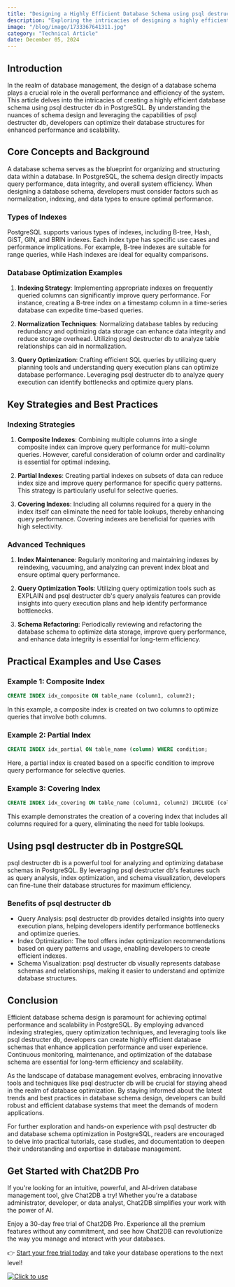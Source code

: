 ```yaml
---
title: "Designing a Highly Efficient Database Schema using psql destructer db in PostgreSQL"
description: "Exploring the intricacies of designing a highly efficient database schema in PostgreSQL using psql destructer db."
image: "/blog/image/1733367641311.jpg"
category: "Technical Article"
date: December 05, 2024
---
```


## Introduction

In the realm of database management, the design of a database schema plays a crucial role in the overall performance and efficiency of the system. This article delves into the intricacies of creating a highly efficient database schema using psql destructer db in PostgreSQL. By understanding the nuances of schema design and leveraging the capabilities of psql destructer db, developers can optimize their database structures for enhanced performance and scalability.

## Core Concepts and Background

A database schema serves as the blueprint for organizing and structuring data within a database. In PostgreSQL, the schema design directly impacts query performance, data integrity, and overall system efficiency. When designing a database schema, developers must consider factors such as normalization, indexing, and data types to ensure optimal performance.

### Types of Indexes

PostgreSQL supports various types of indexes, including B-tree, Hash, GiST, GIN, and BRIN indexes. Each index type has specific use cases and performance implications. For example, B-tree indexes are suitable for range queries, while Hash indexes are ideal for equality comparisons.

### Database Optimization Examples

1. **Indexing Strategy**: Implementing appropriate indexes on frequently queried columns can significantly improve query performance. For instance, creating a B-tree index on a timestamp column in a time-series database can expedite time-based queries.

2. **Normalization Techniques**: Normalizing database tables by reducing redundancy and optimizing data storage can enhance data integrity and reduce storage overhead. Utilizing psql destructer db to analyze table relationships can aid in normalization.

3. **Query Optimization**: Crafting efficient SQL queries by utilizing query planning tools and understanding query execution plans can optimize database performance. Leveraging psql destructer db to analyze query execution can identify bottlenecks and optimize query plans.

## Key Strategies and Best Practices

### Indexing Strategies

1. **Composite Indexes**: Combining multiple columns into a single composite index can improve query performance for multi-column queries. However, careful consideration of column order and cardinality is essential for optimal indexing.

2. **Partial Indexes**: Creating partial indexes on subsets of data can reduce index size and improve query performance for specific query patterns. This strategy is particularly useful for selective queries.

3. **Covering Indexes**: Including all columns required for a query in the index itself can eliminate the need for table lookups, thereby enhancing query performance. Covering indexes are beneficial for queries with high selectivity.

### Advanced Techniques

1. **Index Maintenance**: Regularly monitoring and maintaining indexes by reindexing, vacuuming, and analyzing can prevent index bloat and ensure optimal query performance.

2. **Query Optimization Tools**: Utilizing query optimization tools such as EXPLAIN and psql destructer db's query analysis features can provide insights into query execution plans and help identify performance bottlenecks.

3. **Schema Refactoring**: Periodically reviewing and refactoring the database schema to optimize data storage, improve query performance, and enhance data integrity is essential for long-term efficiency.

## Practical Examples and Use Cases

### Example 1: Composite Index

```sql
CREATE INDEX idx_composite ON table_name (column1, column2);
```

In this example, a composite index is created on two columns to optimize queries that involve both columns.

### Example 2: Partial Index

```sql
CREATE INDEX idx_partial ON table_name (column) WHERE condition;
```

Here, a partial index is created based on a specific condition to improve query performance for selective queries.

### Example 3: Covering Index

```sql
CREATE INDEX idx_covering ON table_name (column1, column2) INCLUDE (column3, column4);
```

This example demonstrates the creation of a covering index that includes all columns required for a query, eliminating the need for table lookups.

## Using psql destructer db in PostgreSQL

psql destructer db is a powerful tool for analyzing and optimizing database schemas in PostgreSQL. By leveraging psql destructer db's features such as query analysis, index optimization, and schema visualization, developers can fine-tune their database structures for maximum efficiency.

### Benefits of psql destructer db

- Query Analysis: psql destructer db provides detailed insights into query execution plans, helping developers identify performance bottlenecks and optimize queries.
- Index Optimization: The tool offers index optimization recommendations based on query patterns and usage, enabling developers to create efficient indexes.
- Schema Visualization: psql destructer db visually represents database schemas and relationships, making it easier to understand and optimize database structures.

## Conclusion

Efficient database schema design is paramount for achieving optimal performance and scalability in PostgreSQL. By employing advanced indexing strategies, query optimization techniques, and leveraging tools like psql destructer db, developers can create highly efficient database schemas that enhance application performance and user experience. Continuous monitoring, maintenance, and optimization of the database schema are essential for long-term efficiency and scalability.

As the landscape of database management evolves, embracing innovative tools and techniques like psql destructer db will be crucial for staying ahead in the realm of database optimization. By staying informed about the latest trends and best practices in database schema design, developers can build robust and efficient database systems that meet the demands of modern applications.

For further exploration and hands-on experience with psql destructer db and database schema optimization in PostgreSQL, readers are encouraged to delve into practical tutorials, case studies, and documentation to deepen their understanding and expertise in database management.

## Get Started with Chat2DB Pro

If you're looking for an intuitive, powerful, and AI-driven database management tool, give Chat2DB a try! Whether you're a database administrator, developer, or data analyst, Chat2DB simplifies your work with the power of AI.

Enjoy a 30-day free trial of Chat2DB Pro. Experience all the premium features without any commitment, and see how Chat2DB can revolutionize the way you manage and interact with your databases.

👉 [Start your free trial today](https://chat2db.ai/pricing) and take your database operations to the next level!


[![Click to use](/image/blog/bg/chat2db.jpg)](https://app.chat2db-ai.com/)
